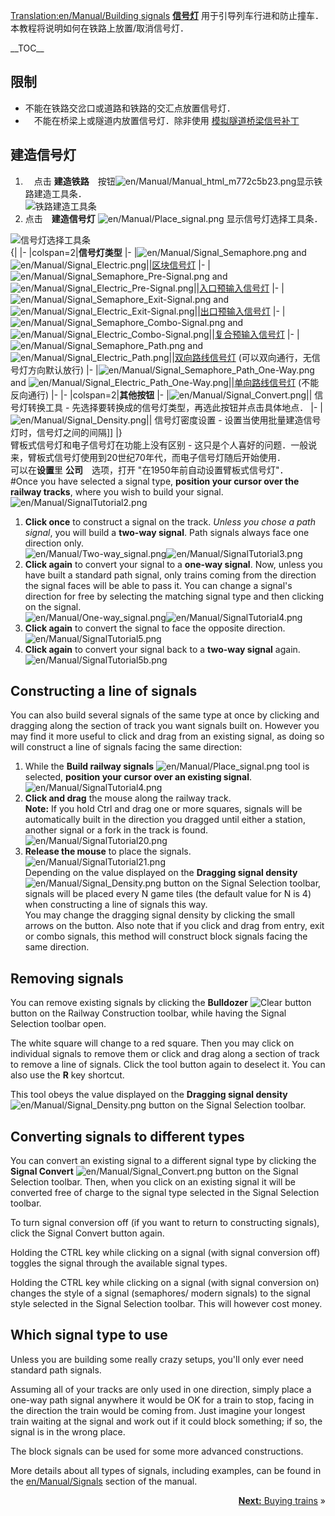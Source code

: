 [[Translation:en/Manual/Building signals]]
{{zh/Manual/Tutorial/教程}}
'''[[zh/Manual/信号灯|信号灯]]''' 用于引导列车行进和防止撞车．本教程将说明如何在铁路上放置/取消信号灯．

__TOC__
== 限制 ==
* 不能在铁路交岔口或道路和铁路的交汇点放置信号灯．
*　不能在桥梁上或隧道内放置信号灯．除非使用 [[en/Community/Patches/Tunnel Signals|模拟隧道桥梁信号补丁]]

== 建造信号灯 ==
#　点击 '''建造铁路'''　按钮[[File:en/Manual/Manual html m772c5b23.png]]显示铁路建造工具条．<br/>[[File:en/Manual/Railroad Construction.png|none|frame|铁路建造工具条]]
# 点击　'''建造信号灯''' [[File:en/Manual/Place signal.png]] 显示信号灯选择工具条．<br/>
[[File:en/Manual/Signal Selection.png|none|frame|信号灯选择工具条]]<br/>
{|
|-
|colspan=2|'''信号灯类型'''
|-
|[[File:en/Manual/Signal Semaphore.png]] and [[File:en/Manual/Signal Electric.png]]||[[en/Manual/Signals#block-signals|区块信号灯]]
|-
|[[File:en/Manual/Signal Semaphore Pre-Signal.png]] and [[File:en/Manual/Signal Electric Pre-Signal.png]]||[[en/Manual/Signals#entry-pre-signals|入口预输入信号灯]]
|-
|[[File:en/Manual/Signal Semaphore Exit-Signal.png]] and [[File:en/Manual/Signal Electric Exit-Signal.png]]||[[en/Manual/Signals#exit-signals|出口预输入信号灯]]
|-
|[[File:en/Manual/Signal Semaphore Combo-Signal.png]] and [[File:en/Manual/Signal Electric Combo-Signal.png]]||[[en/Manual/Signals#combo-signals|复合预输入信号灯]]
|-
|[[File:en/Manual/Signal Semaphore Path.png]] and [[File:en/Manual/Signal Electric Path.png]]||[[en/Manual/Signals#path-signals|双向路线信号灯]] (可以双向通行，无信号灯方向默认放行)
|-
|[[File:en/Manual/Signal Semaphore Path One-Way.png]] and [[File:en/Manual/Signal Electric Path One-Way.png]]||[[en/Manual/Signals#path-signals|单向路线信号灯]] (不能反向通行)
|-
|-
|colspan=2|'''其他按钮'''
|-
|[[File:en/Manual/Signal Convert.png]]|| 信号灯转换工具 - 先选择要转换成的信号灯类型，再选此按钮并点击具体地点．
|-
|[[File:en/Manual/Signal Density.png]]|| 信号灯密度设置 - 设置当使用批量建造信号灯时，信号灯之间的间隔]]
|}<br/>
臂板式信号灯和电子信号灯在功能上没有区别 - 这只是个人喜好的问题．一般说来，臂板式信号灯使用到20世纪70年代，而电子信号灯随后开始使用．<br/>
可以在'''设置'''里 '''公司'''　选项，打开 "在1950年前自动设置臂板式信号灯"．<br/>
#Once you have selected a signal type, '''position your cursor over the railway tracks''', where you wish to build your signal.<br/>[[File:en/Manual/SignalTutorial2.png|none|frame]]
#'''Click once''' to construct a signal on the track. ''Unless you chose a path signal'', you will build a '''two-way signal'''. Path signals always face one direction only.<br/>[[File:en/Manual/Two-way signal.png|frame|left]][[File:en/Manual/SignalTutorial3.png|none|frame]]
#'''Click again''' to convert your signal to a '''one-way signal'''. Now, unless you have built a standard path signal, only trains coming from the direction the signal faces will be able to pass it. You can change a signal's direction for free by selecting the matching signal type and then clicking on the signal.<br/>[[File:en/Manual/One-way signal.png|frame|left]][[File:en/Manual/SignalTutorial4.png|none|frame]]
#'''Click again''' to convert the signal to face the opposite direction.<br/>[[File:en/Manual/SignalTutorial5.png|none|frame]]
#'''Click again''' to convert your signal back to a '''two-way signal''' again.<br/>[[File:en/Manual/SignalTutorial5b.png|none|frame]]

== Constructing a line of signals ==
You can also build several signals of the same type at once by clicking and dragging along the section of track you want signals built on. However you may find it more useful to click and drag from an existing signal, as doing so will construct a line of signals facing the same direction:
#While the '''Build railway signals''' [[File:en/Manual/Place signal.png]] tool is selected, '''position your cursor over an existing signal'''.<br/>[[File:en/Manual/SignalTutorial4.png|none|frame]]
#'''Click and drag''' the mouse along the railway track.<br/><b>Note:</b> If you hold Ctrl and drag one or more squares, signals will be automatically built in the direction you dragged until either a station, another signal or a fork in the track is found.<br/>[[File:en/Manual/SignalTutorial20.png|none|frame]]
#'''Release the mouse''' to place the signals.<br/>[[File:en/Manual/SignalTutorial21.png|none|frame]]<br/>Depending on the value displayed on the '''Dragging signal density''' [[File:en/Manual/Signal Density.png]] button on the Signal Selection toolbar, signals will be placed every N game tiles (the default value for N is 4) when constructing a line of signals this way.<br/>You may change the dragging signal density by clicking the small arrows on the button. Also note that if you click and drag from entry, exit or combo signals, this method will construct block signals facing the same direction.

== Removing signals ==
You can remove existing signals by clicking the '''Bulldozer''' [[File:en/Manual/Toggle clear active.png|Clear button]] button on the Railway Construction toolbar, while having the Signal Selection toolbar open.

The white square will change to a red square. Then you may click on individual signals to remove them or click and drag along a section of track to remove a line of signals. Click the tool button again to deselect it. You can also use the '''R''' key shortcut.

This tool obeys the value displayed on the '''Dragging signal density'''[[File:en/Manual/Signal Density.png]] button on the Signal Selection toolbar.

== Converting signals to different types ==
You can convert an existing signal to a different signal type by clicking the '''Signal Convert''' [[File:en/Manual/Signal Convert.png]] button on the Signal Selection toolbar. Then, when you click on an existing signal it will be converted free of charge to the signal type selected in the Signal Selection toolbar.

To turn signal conversion off (if you want to return to constructing signals), click the Signal Convert button again.

Holding the CTRL key while clicking on a signal (with signal conversion off) toggles the signal through the available signal types.

Holding the CTRL key while clicking on a signal (with signal conversion on) changes the style of a signal (semaphores/ modern signals) to the signal style selected in the Signal Selection toolbar. This will however cost money.

== Which signal type to use ==
Unless you are building some really crazy setups, you'll only ever need standard path signals.

Assuming all of your tracks are only used in one direction, simply place a one-way path signal anywhere it would be OK for a train to stop, facing in the direction the train would be coming from. Just imagine your longest train waiting at the signal and work out if it could block something; if so, the signal is in the wrong place.

The block signals can be used for some more advanced constructions.

More details about all types of signals, including examples, can be found in the [[en/Manual/Signals]] section of the manual.

<span style="float: right">[[en/Manual/Buying trains|'''Next:''' Buying trains]] &raquo;</span>